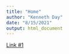 ```yaml
---
title: "Home"
author: "Kenneth Day"
date: "8/15/2021"
output: html_document
---
```


[Link #1](https://kennethday8.github.io/Extra_Time_Analysis/)
